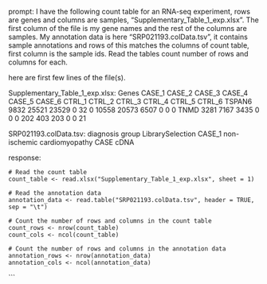 prompt:
I have the following count table for an RNA-seq experiment, rows are genes and columns are samples, "Supplementary_Table_1_exp.xlsx". The first column of the file is my gene names and the rest of the columns are samples. My annotation data is here  "SRP021193.colData.tsv", it contains sample annotations and rows of this matches the columns of count table, first column is the sample ids. Read the tables count number of rows and columns for each.

here are first few lines of the file(s).

Supplementary_Table_1_exp.xlsx:
Genes	CASE_1	CASE_2	CASE_3	CASE_4	CASE_5	CASE_6	CTRL_1	CTRL_2	CTRL_3	CTRL_4	CTRL_5	CTRL_6
TSPAN6	9832	25521	23529	0	32	0	10558	20573	6507	0	0	 0
TNMD	3281	 7167	 3435	0	 0	0	  202	  403	 203	0	0	21


SRP021193.colData.tsv:
diagnosis	group	LibrarySelection
CASE_1	non-ischemic cardiomyopathy	CASE	cDNA


response:
```
# Read the count table
count_table <- read.xlsx("Supplementary_Table_1_exp.xlsx", sheet = 1)

# Read the annotation data
annotation_data <- read.table("SRP021193.colData.tsv", header = TRUE, sep = "\t")

# Count the number of rows and columns in the count table
count_rows <- nrow(count_table)
count_cols <- ncol(count_table)

# Count the number of rows and columns in the annotation data
annotation_rows <- nrow(annotation_data)
annotation_cols <- ncol(annotation_data)
```
```
